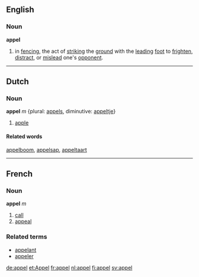 ==English==

===Noun===
'''appel'''

# in [[fencing]], the act of [[strike|striking]] the [[ground]] with the [[lead]]ing [[foot]] to [[frighten]], [[distract]], or [[mislead]] one's [[opponent]].


----
==Dutch==
===Noun===
'''appel''' ''m'' {plural: [[appels]], diminutive: [[appeltje]]}
#[[apple]]

====Related words====
[[appelboom]], [[appelsap]], [[appeltaart]]

----

==French==
===Noun===
'''appel''' ''m''

# [[call]]
# [[appeal]]

===Related terms===
*[[appelant]]
*[[appeler]]

[[de:appel]]
[[et:Appel]]
[[fr:appel]]
[[nl:appel]]
[[fi:appel]]
[[sv:appel]]